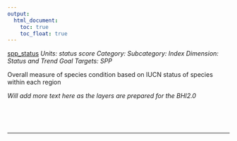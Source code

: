 ```yaml
---
output:
  html_document:
    toc: true
    toc_float: true
---
```


[spp_status](https://github.com/OHI-Science/bhi/blob/master/baltic/layers/spp_status_gl2018.csv)
*Units: status score*
*Category:*
*Subcategory:*
*Index Dimension: Status and Trend*
*Goal Targets: SPP*

Overall measure of species condition based on IUCN status of species within each region

*Will add more text here as the layers are prepared for the BHI2.0*

<br>



<br>

--- 
